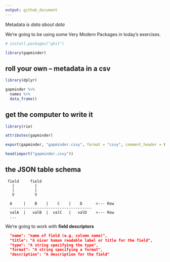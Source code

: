 ```yaml
---
output: github_document
---
```


Metadata is _data about data_

We're going to be using some Very Modern Packages in today's exercises. 

```r
# install.packages("ghit")
```


```r
library(gapminder)
```


## roll your own -- metadata in a csv




```r
library(dplyr)

gapminder %>% 
  names %>% 
  data_frame()
```

## get the computer to write it

```r
library(rio)

attributes(gapminder)

export(gapminder, "gapminder.csvy", format = "csvy", comment_header = FALSE)

head(import("gapminder.csvy"))
```

## the JSON table schema

```
 field     field
   |         |
   |         |
   V         V
 
  A     |    B    |    C    |    D      <--- Row
  ------------------------------------
  valA  |   valB  |  valC   |   valD    <--- Row
  ...

```
 
 We're going to work with **field descriptors**
 
```json
  "name": "name of field (e.g. column name)",
  "title": "A nicer human readable label or title for the field",
  "type": "A string specifying the type",
  "format": "A string specifying a format",
  "description": "A description for the field"
```